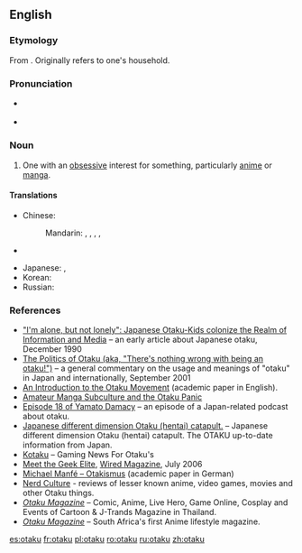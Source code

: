 {{was wotd|2008|June|20}}
==English==
{{wikipedia}}

===Etymology===
From {{etyl|ja}} {{term|おたく||geek, nerd|lang=ja}}.  Originally refers to one's household.

===Pronunciation===
* {{a|US}} {{IPA|/ɔˈtɑ.ku/}}
* {{audio|en-us-otaku.ogg|Audio (US)}}

===Noun===
{{en-noun}}

# {{fandom}} One with an [[obsessive]] interest for something, particularly [[anime]] or [[manga]].

====Translations====
{{trans-top|one with an obsessive interest}}
* Chinese:
*: Mandarin: {{i|male nerd}} {{t|zh|宅男|tr=zháinán|sc=Hani}}, {{i|female nerd}} {{t|zh|宅女|tr=zháinǚ|sc=Hani}}, {{i|fan}} {{t|zh|粉絲|sc=Hani}}, {{t|zh|粉丝|tr=fěnsī|sc=Hani}}, {{i|one obsessed with Japanese things}} {{t|zh|哈日族|tr=hāRìzú|sc=Hani}}
* {{trreq|Finnish}}
{{trans-mid}}
* Japanese: {{t-|ja|オタク|tr=otaku}}, {{t|ja|おたく|tr=otaku|sc=Jpan}}
* Korean: {{t|ko|오타쿠|tr=otaku|sc=Kore}}
* Russian: {{t|ru|отаку|m|f|tr=otáku|sc=Cyrl}}
{{trans-bottom}}

===References===
* [http://waste.informatik.hu-berlin.de/Grassmuck/Texts/otaku.e.html "I'm alone, but not lonely": Japanese Otaku-Kids colonize the Realm of Information and Media] – an early article about Japanese otaku, December 1990
* [http://www.cjas.org/~leng/otaku-p.htm The Politics of Otaku (aka, "There's nothing wrong with being an otaku!")] – a general commentary on the usage and meanings of "otaku" in Japan and internationally, September 2001
* [http://www.brunel.ac.uk/4042/entertext4.1/lamarre1.pdf An Introduction to the Otaku Movement] (academic paper in English).
* [http://www.kinsellaresearch.com/nerd.html Amateur Manga Subculture and the Otaku Panic]
* [http://yamato.revecess.com/?episode=18 Episode 18 of Yamato Damacy] – an episode of a Japan-related podcast about otaku.
* [http://jddoc.blogspot.com/index.html Japanese different dimension Otaku (hentai) catapult.] – Japanese different dimension Otaku (hentai) catapult. The OTAKU up-to-date information from Japan.
* [http://www.kotaku.com Kotaku] – Gaming News For Otaku's
* [http://www.wired.com/wired/archive/14.07/posts.html?pg=5 Meet the Geek Elite], [[Wired Magazine]], July 2006
* [http://www.transcript-verlag.de/ts313/ts313.htm Michael Manfé – Otakismus] (academic paper in German)
* [http://www.nerdculture.org Nerd Culture] - reviews of lesser known anime, video games, movies and other Otaku things.
* [http://www.otakumagazine.net ''Otaku Magazine''] – Comic, Anime, Live Hero, Game Online, Cosplay and Events of Cartoon & J-Trands Magazine in Thailand.
* [http://www.otakumag.co.za ''Otaku Magazine''] – South Africa's first Anime lifestyle magazine.

[[es:otaku]]
[[fr:otaku]]
[[pl:otaku]]
[[ro:otaku]]
[[ru:otaku]]
[[zh:otaku]]